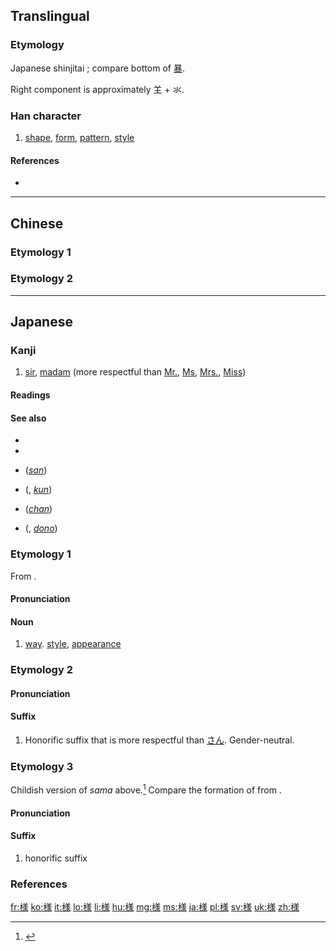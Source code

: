 {{also|樣}}
==Translingual==
{{Han simplified forms|樣|様|样}}

===Etymology===
Japanese shinjitai {{Han simp|樣|f=羕|t=𣴎}}; compare bottom of [[暴]].

Right component is approximately 𦍌 + 氺.
<!--
Right component is approximately 羊 + 水, but this is misleading. The composition is more similar to [[隶]]: there is a single vertical stroke (not two separate characters), and the bottom left component is drawn as two strokes, as in [[冫]], not one stroke, as in the left side of 水.
-->

===Han character===
{{Han char|rn=75|rad=木|as=10|sn=14|four=|canj=DTGE,XDTGE|ids=⿰木𣴎}}

# [[shape]], [[form]], [[pattern]], [[style]]

====References====
* {{Han ref|kx=0546.251|dkj=15352|hdz=21284.061|uh=69D8|ud=27096}}

----

==Chinese==

===Etymology 1===
{{zh-see|樣|v}}

===Etymology 2===
{{zh-see|橡|v}}

----

==Japanese==

===Kanji===
{{ja-kanji|grade=3|rs=木10}}

# [[sir]], [[madam]] (more respectful than [[Mr.]], [[Ms]], [[Mrs.]], [[Miss]])

====Readings====
{{ja-readings
|goon=[[よう]] (yō), {{qualifier|historical}} [[やう]] (yau)
|kanon=[[よう]] (yō), {{qualifier|historical}} [[やう]] (yau)
|kanyoon=[[しょう]] (shō), {{qualifier|historical}} [[しやう]] (shau)
|kun=[[さま]] (sama)
}}

====See also====
* {{pedialite|lang=ja}}
* {{pedialite|Japanese honorifics}}
* {{l|ja|さん}} (''[[san]]'')
* {{l|ja|君}} ({{l|ja|くん}}, ''[[kun]]'')
* {{l|ja|ちゃん}} (''[[chan]]'')
* {{l|ja|殿}} ({{l|ja|どの}}, ''[[dono]]'')

===Etymology 1===
{{ja-kanjitab|yomi=o|よう}}
From {{etyl|ltc|ja|sort=よう}} {{m|zh|樣|tr=iɑ̀ng?||shape, style, pattern}}.

====Pronunciation====
{{ja-pron|yomi=goon|よう|acc=1|acc_ref=DJR}}

====Noun====
{{ja-noun|よう|hhira=やう}}

# [[way]]. [[style]], [[appearance]]

===Etymology 2===
{{ja-kanjitab|yomi=k|さま}}

====Pronunciation====
{{ja-pron|yomi=k|さま|acc=2|acc_ref=DJR}}

====Suffix====
{{ja-pos|さま|suffix}}

# Honorific suffix that is more respectful than [[さん]]. Gender-neutral.

===Etymology 3===
{{ja-kanjitab|yomi=k|ちゃま}}
Childish version of ''sama'' above.<ref name="DJR">{{R:Daijirin}}</ref> Compare the formation of {{m|ja|ちゃん}} from {{m|ja|さん}}.

====Pronunciation====
{{ja-pron|yomi=k|ちゃま|acc=2}}

====Suffix====
{{ja-pos|ちゃま|suffix}}

# {{context|lang=ja|sort=ちゃま|childish}} honorific suffix

===References===
<references/>

[[fr:様]]
[[ko:様]]
[[it:様]]
[[lo:様]]
[[li:様]]
[[hu:様]]
[[mg:様]]
[[ms:様]]
[[ja:様]]
[[pl:様]]
[[sv:様]]
[[uk:様]]
[[zh:様]]